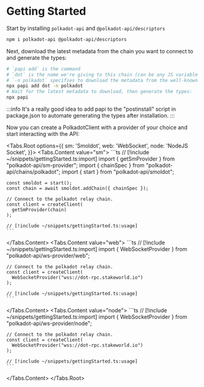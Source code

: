
# Getting Started

Start by installing `polkadot-api` and `@polkadot-api/descriptors`

```sh
npm i polkadot-api @polkadot-api/descriptors
```

Next, download the latest metadata from the chain you want to connect to and generate the types:

```sh
# `papi add` is the command
# `dot` is the name we're giving to this chain (can be any JS variable name)
# `-n polkadot` specifies to download the metadata from the well-known chain polkadot
npx papi add dot -n polkadot
# Wait for the latest metadata to download, then generate the types:
npx papi
```

:::info
It's a really good idea to add papi to the "postinstall" script in package.json to automate generating the types after installation.
:::

Now you can create a PolkadotClient with a provider of your choice and start interacting with the API:

<Tabs.Root options={{
  sm: 'Smoldot',
  web: 'WebSocket',
  node: 'NodeJS Socket',
}}>
  <Tabs.Content value="sm">
    ```ts
    // [!include ~/snippets/gettingStarted.ts:import]
    import { getSmProvider } from "polkadot-api/sm-provider";
    import { chainSpec } from "polkadot-api/chains/polkadot";
    import { start } from "polkadot-api/smoldot";

    const smoldot = start();
    const chain = await smoldot.addChain({ chainSpec });

    // Connect to the polkadot relay chain.
    const client = createClient(
      getSmProvider(chain)
    );

    // [!include ~/snippets/gettingStarted.ts:usage]
    ```
  </Tabs.Content>
  <Tabs.Content value="web">
    ```ts
    // [!include ~/snippets/gettingStarted.ts:import]
    import { WebSocketProvider } from "polkadot-api/ws-provider/web";

    // Connect to the polkadot relay chain.
    const client = createClient(
      WebSocketProvider("wss://dot-rpc.stakeworld.io")
    );

    // [!include ~/snippets/gettingStarted.ts:usage]
    ```
  </Tabs.Content>
  <Tabs.Content value="node">
    ```ts
    // [!include ~/snippets/gettingStarted.ts:import]
    import { WebSocketProvider } from "polkadot-api/ws-provider/node";

    // Connect to the polkadot relay chain.
    const client = createClient(
      WebSocketProvider("wss://dot-rpc.stakeworld.io")
    );

    // [!include ~/snippets/gettingStarted.ts:usage]
    ```
  </Tabs.Content>
</Tabs.Root>
